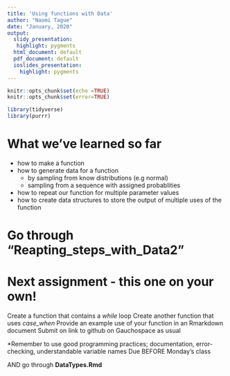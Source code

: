 ```yaml
---
title: 'Using functions with Data'
author: "Naomi Tague"
date: "January, 2020"
output:
  slidy_presentation:
   highlight: pygments
  html_document: default
  pdf_document: default
  ioslides_presentation:
    highlight: pygments
---
```


```r
knitr::opts_chunk$set(echo =TRUE)
knitr::opts_chunk$set(error=TRUE)

library(tidyverse)
library(purrr)

```


# What we've learned so far

* how to make a function
* how to generate data for a function
  * by sampling from know distributions (e.g normal)
  * sampling from a sequence with assigned probablities
* how to repeat our function for multiple parameter values
* how to create data structures to store the output of multiple uses of the function

# Go through "Reapting_steps_with_Data2"

# Next assignment - this one on your own!

Create a function that contains a *while* loop
Create another function that uses *case_when*
Provide an example use of your function in an Rmarkdown document
Submit on link to github on Gauchospace as usual

*Remember to use good programming practices; documentation, error-checking,
understandable variable names
Due BEFORE Monday's class

AND go through 
**DataTypes.Rmd**
